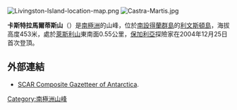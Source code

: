 [[Image:Livingston-Island-location-map.png|thumb]]
[[Image:Castra-Martis.jpg|thumb]]

{{coord|62|34|14.4|S|60|11|37.5|W|region:AQ_type:mountain|display=title}}

'''卡斯特拉馬爾蒂斯山'''（{{lang-en|Castra Martis Hill}}）是[[南極洲|南極洲]]的山峰，位於[[南設得蘭群島|南設得蘭群島]]的[[利文斯頓島|利文斯頓島]]，海拔高度453米，處於[[萊斯利山|萊斯利山]]東南面0.55公里，[[保加利亞|保加利亞]]探險家在2004年12月25日首次登頂。

==外部連結==
* [http://data.aad.gov.au/aadc/gaz/scar/ SCAR Composite Gazetteer of Antarctica]{{WebCite|url=https://www.webcitation.org/5ug2CfC7m?url=http://data.aad.gov.au/aadc/gaz/scar/ |date=20101202140255 |dateformat=iso }}.

{{Antarctica-geo-stub}}
[[Category:南極洲山峰|Category:南極洲山峰]]